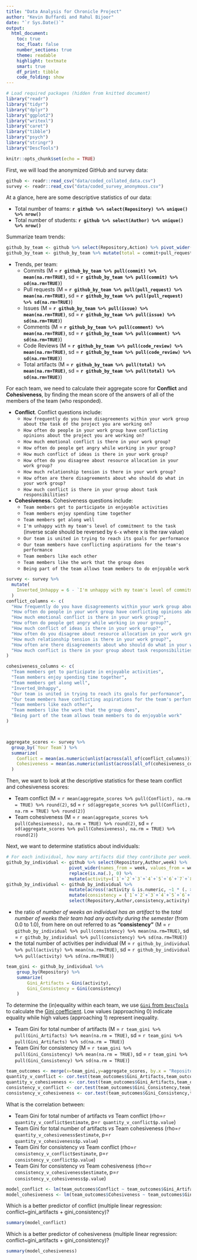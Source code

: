 ```yaml
---
title: "Data Analysis for Chronicle Project"
author: "Kevin Buffardi and Rahul Bijoor"
date: "`r Sys.Date()`"
output:
  html_document: 
    toc: true
    toc_float: false
    number_sections: true
    theme: readable
    highlight: textmate
    smart: true
    df_print: tibble
    code_folding: show
---
```



```r
# Load required packages (hidden from knitted document)
library("readr")
library("tidyr")
library("dplyr")
library("ggplot2")
library("writexl")
library("caret")
library("tibble")
library("psych")
library("stringr")
library("DescTools")

knitr::opts_chunk$set(echo = TRUE)
```

First, we will load the anonymized GitHub and survey data:
```r
github <- readr::read_csv("data/coded_collated_data.csv")
survey <- readr::read_csv("data/coded_survey_anonymous.csv")
```

At a glance, here are some descriptive statistics of our data:

  * Total number of teams: **`r github %>% select(Repository) %>% unique() %>% nrow()`**
  * Total number of students: **`r github %>% select(Author) %>% unique() %>% nrow()`**
  
Summarize team trends:
```r
github_by_team <- github %>% select(Repository,Action) %>% pivot_wider(names_from = Action, values_from = Action, values_fn = length)
github_by_team <- github_by_team %>% mutate(total = commit+pull_request+issue+comment+code_review)
```
  * Trends, per team:
    * Commits (M = **`r github_by_team %>% pull(commit) %>% mean(na.rm=TRUE)`**, sd = **`r github_by_team %>% pull(commit) %>% sd(na.rm=TRUE)`**)
    * Pull requests (M = **`r github_by_team %>% pull(pull_request) %>% mean(na.rm=TRUE)`**, sd = **`r github_by_team %>% pull(pull_request) %>% sd(na.rm=TRUE)`**)
    * Issues (M = **`r github_by_team %>% pull(issue) %>% mean(na.rm=TRUE)`**, sd = **`r github_by_team %>% pull(issue) %>% sd(na.rm=TRUE)`**)
    * Comments (M = **`r github_by_team %>% pull(comment) %>% mean(na.rm=TRUE)`**, sd = **`r github_by_team %>% pull(comment) %>% sd(na.rm=TRUE)`**)
    * Code Reviews (M = **`r github_by_team %>% pull(code_review) %>% mean(na.rm=TRUE)`**, sd = **`r github_by_team %>% pull(code_review) %>% sd(na.rm=TRUE)`**)
    * Total artifacts (M = **`r github_by_team %>% pull(total) %>% mean(na.rm=TRUE)`**, sd = **`r github_by_team %>% pull(total) %>% sd(na.rm=TRUE)`**)
    
For each team, we need to calculate their aggregate score for **Conflict** and **Cohesiveness**, by finding the mean score of the answers of all of the members of the team (who responded).

  * **Conflict**. Conflict questions include:
    * `How frequently do you have disagreements within your work group about the task of the project you are working on?`
    * `How often do people in your work group have conflicting opinions about the project you are working on?`
    * `How much emotional conflict is there in your work group?`
    * `How often do people get angry while working in your group?`
    * `How much conflict of ideas is there in your work group?`
    * `How often do you disagree about resource allocation in your work group?`
    * `How much relationship tension is there in your work group?`
    * `How often are there disagreements about who should do what in your work group?`
    * `How much conflict is there in your group about task responsibilities?`
  * **Cohesiveness**. Cohesiveness questions include:
    * `Team members get to participate in enjoyable activities`
    * `Team members enjoy spending time together`
    * `Team members get along well`
    * `I'm unhappy with my team's level of commitment to the task` (inverse scale should be reversed by `6-x` where x is the raw value)
    * `Our team is united in trying to reach its goals for performance`
    * `Our team members have conflicting aspirations for the team's performance`
    * `Team members like each other`
    * `Team members like the work that the group does`
    * `Being part of the team allows team members to do enjoyable work`

```r
survey <- survey %>% 
  mutate(
    Inverted_Unhappy = 6 - `I'm unhappy with my team's level of commitment to the task`
  )
conflict_columns <- c(
  "How frequently do you have disagreements within your work group about the task of the project you are working on?",
  "How often do people in your work group have conflicting opinions about the project you are working on?",
  "How much emotional conflict is there in your work group?",
  "How often do people get angry while working in your group?",
  "How much conflict of ideas is there in your work group?",
  "How often do you disagree about resource allocation in your work group?",
  "How much relationship tension is there in your work group?",
  "How often are there disagreements about who should do what in your work group?",
  "How much conflict is there in your group about task responsibilities?"
)

cohesiveness_columns <- c(
  "Team members get to participate in enjoyable activities",
  "Team members enjoy spending time together",
  "Team members get along well",
  "Inverted_Unhappy",
  "Our team is united in trying to reach its goals for performance",
  "Our team members have conflicting aspirations for the team's performance",
  "Team members like each other",
  "Team members like the work that the group does",
  "Being part of the team allows team members to do enjoyable work"
)



aggregate_scores <- survey %>%
  group_by(`Your Team`) %>%  
  summarize(
    Conflict = mean(as.numeric(unlist(across(all_of(conflict_columns)))), na.rm = TRUE),
    Cohesiveness = mean(as.numeric(unlist(across(all_of(cohesiveness_columns)))), na.rm = TRUE)
  )

```


Then, we want to look at the descriptive statistics for these team conflict and cohesiveness scores:

  * Team conflict (M = `r mean(aggregate_scores %>% pull(Conflict), na.rm = TRUE) %>% round(2)`, sd = `r sd(aggregate_scores %>% pull(Conflict), na.rm = TRUE) %>% round(2)`)
  * Team cohesiveness (M = `r mean(aggregate_scores %>% pull(Cohesiveness), na.rm = TRUE) %>% round(2)`, sd = `r sd(aggregate_scores %>% pull(Cohesiveness), na.rm = TRUE) %>% round(2)`)
  
Next, we want to determine statistics about individuals:

```r
# For each individual, how many artifacts did they contribute per week:
github_by_individual <- github %>% select(Repository,Author,week) %>% 
                        pivot_wider(names_from = week, values_from = week, values_fn = length) %>%
                        replace(is.na(.), 0) %>%
                        mutate(activity=(`1`+`2`+`3`+`4`+`5`+`6`+`7`+`8`+`9`+`10`+`11`+`12`+`13`+`14`+`15`+`16`))
github_by_individual <- github_by_individual %>%
                        mutate(across(!activity & is.numeric, ~1 * (. > 0))) %>% 
                        mutate(consistency = (`1`+`2`+`3`+`4`+`5`+`6`+`7`+`8`+`9`+`10`+`11`+`12`+`13`+`14`+`15`+`16`)/16) %>%
                        select(Repository,Author,consistency,activity)
```

  * the ratio of *number of weeks an individual has an artifact* to the *total number of weeks their team had any activity during the semester* (from 0.0 to 1.0), from here on out referred to as **"consistency"** (M = `r github_by_individual %>% pull(consistency) %>% mean(na.rm=TRUE)`, sd = `r github_by_individual %>% pull(consistency) %>% sd(na.rm=TRUE)`)
  * the total number of activities per individual (M = `r github_by_individual %>% pull(activity) %>% mean(na.rm=TRUE)`, sd = `r github_by_individual %>% pull(activity) %>% sd(na.rm=TRUE)`)

```r
team_gini <- github_by_individual %>%
    group_by(Repository) %>%
    summarize(
        Gini_Artifacts = Gini(activity),
        Gini_Consistency = Gini(consistency)
    )

```

To determine the (in)equality within each team, we use [`Gini` from `DescTools`](https://search.r-project.org/CRAN/refmans/DescTools/html/Gini.html) to calculate the [Gini coefficient](https://en.wikipedia.org/wiki/Gini_coefficient). Low values (approaching 0) indicate equality while high values (approaching 1) represent inequality.

  * Team Gini for total number of artifacts (M = `r team_gini %>% pull(Gini_Artifacts) %>% mean(na.rm = TRUE)`, sd = `r team_gini %>% pull(Gini_Artifacts) %>% sd(na.rm = TRUE)`)
  * Team Gini for consistency (M = `r team_gini %>% pull(Gini_Consistency) %>% mean(na.rm = TRUE)`, sd = `r team_gini %>% pull(Gini_Consistency) %>% sd(na.rm = TRUE)`)
  
```r
team_outcomes <- merge(x=team_gini,y=aggregate_scores, by.x = "Repository", by.y = "Your Team", all=TRUE)
quantity_v_conflict <- cor.test(team_outcomes$Gini_Artifacts,team_outcomes$Conflict, method = "spearman")
quantity_v_cohesiveness <- cor.test(team_outcomes$Gini_Artifacts,team_outcomes$Cohesiveness, method = "spearman")
consistency_v_conflict <- cor.test(team_outcomes$Gini_Consistency,team_outcomes$Conflict, method = "spearman")
consistency_v_cohesiveness <- cor.test(team_outcomes$Gini_Consistency,team_outcomes$Cohesiveness, method = "spearman")
```

What is the correlation between:

  * Team Gini for total number of artifacts *vs* Team conflict (rho=`r quantity_v_conflict$estimate`, p=`r quantity_v_conflict$p.value`)
  * Team Gini for total number of artifacts *vs* Team cohesiveness (rho=`r quantity_v_cohesiveness$estimate`, p=`r quantity_v_cohesiveness$p.value`)
  * Team Gini for consistency *vs* Team conflict (rho=`r consistency_v_conflict$estimate`, p=`r consistency_v_conflict$p.value`)
  * Team Gini for consistency *vs* Team cohesiveness (rho=`r consistency_v_cohesiveness$estimate`, p=`r consistency_v_cohesiveness$p.value`)
  
  
```r
model_conflict <- lm(team_outcomes$Conflict ~ team_outcomes$Gini_Artifacts + team_outcomes$Gini_Consistency)
model_cohesiveness <- lm(team_outcomes$Cohesiveness ~ team_outcomes$Gini_Artifacts + team_outcomes$Gini_Consistency)
```

Which is a better predictor of conflict (multiple linear regression: conflict~gini_artifacts + gini_consistency)? 

```r
summary(model_conflict)
```

Which is a better predictor of cohesiveness (multiple linear regression: conflict~gini_artifacts + gini_consistency)? 

```r
summary(model_cohesiveness)
```